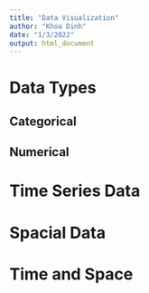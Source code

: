 ```yaml
---
title: "Data Visualization"
author: "Khoa Dinh"
date: "1/3/2022"
output: html_document
---
```


# Data Types



## Categorical

## Numerical

# Time Series Data

# Spacial Data

# Time and Space
